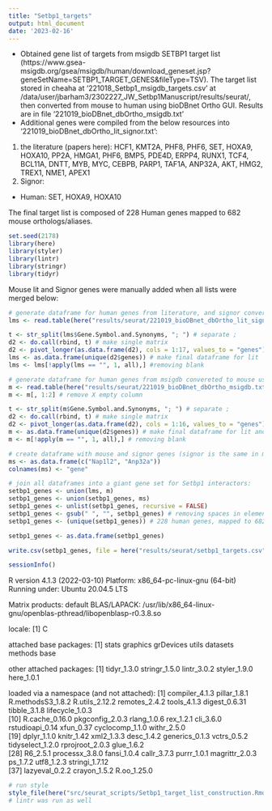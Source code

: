 ```yaml
---
title: "Setbp1_targets"
output: html_document
date: '2023-02-16'
---
```


* Obtained gene list of targets from msigdb SETBP1 target list (https://www.gsea-msigdb.org/gsea/msigdb/human/download_geneset.jsp?geneSetName=SETBP1_TARGET_GENES&fileType=TSV). The target list stored in cheaha at '221018_Setbp1_msigdb_targets.csv' at /data/user/jbarham3/2302227_JW_Setbp1Manuscript/results/seurat/, then converted from mouse to human using bioDBnet Ortho GUI. Results are in file '221019_bioDBnet_dbOrtho_msigdb.txt'
* Additional genes were compiled from the below resources into '221019_bioDBnet_dbOrtho_lit_signor.txt':
1. the literature (papers here): HCF1, KMT2A, PHF8, PHF6, SET, HOXA9, HOXA10, PP2A, HMGA1, PHF6, BMP5, PDE4D, ERPP4, RUNX1, TCF4, BCL11A, DNTT, MYB, MYC, CEBPB, PARP1, TAF1A, ANP32A, AKT, HMG2, TREX1, NME1, APEX1
2. Signor:
* Human: SET, HOXA9, HOXA10

The final target list is composed of 228 Human genes mapped to 682 mouse orthologs/aliases.

```r
set.seed(2178)
library(here)
library(styler)
library(lintr)
library(stringr)
library(tidyr)
```


Mouse lit and Signor genes were manually added when all lists were merged below:
```r
# generate dataframe for human genes from literature, and signor converted to mouse using bioDBnet (INCLUDING SYNONYMS)
lms <- read.table(here("results/seurat/221019_bioDBnet_dbOrtho_lit_signor.txt"), sep = "\t", header = TRUE)

t <- str_split(lms$Gene.Symbol.and.Synonyms, "; ") # separate ;
d2 <- do.call(rbind, t) # make single matrix
d2 <- pivot_longer(as.data.frame(d2), cols = 1:17, values_to = "genes") # rearrange to pivot longer
lms <- as.data.frame(unique(d2$genes)) # make final dataframe for lit  and signor mouse symbols
lms <- lms[!apply(lms == "", 1, all),] #removing blank

# generate dataframe for human genes from msigdb convereted to mouse using bioDBnnet (INCLUDING SYNONYMS)
m <- read.table(here("results/seurat/221019_bioDBnet_dbOrtho_msigdb.txt"), sep = "\t", header = TRUE)
m <- m[, 1:2] # remove X empty column

t <- str_split(m$Gene.Symbol.and.Synonyms, "; ") # separate ;
d2 <- do.call(rbind, t) # make single matrix
d2 <- pivot_longer(as.data.frame(d2), cols = 1:16, values_to = "genes") # rearrange to pivot longer
m <- as.data.frame(unique(d2$genes)) # make final dataframe for lit and signor mouse symbols
m <- m[!apply(m == "", 1, all),] # removing blank

# create dataframe with mouse and signor genes (signor is the same in mouse as it is in human):
ms <- as.data.frame(c("Nap1l2", "Anp32a"))
colnames(ms) <- "gene"

# join all dataframes into a giant gene set for Setbp1 interactors:
setbp1_genes <- union(lms, m)
setbp1_genes <- union(setbp1_genes, ms)
setbp1_genes <- unlist(setbp1_genes, recursive = FALSE)
setbp1_genes <- gsub(" ", "", setbp1_genes) # removing spaces in elements of vector list
setbp1_genes <- (unique(setbp1_genes)) # 228 human genes, mapped to 682 mouse ortholologs/aliases

setbp1_genes <- as.data.frame(setbp1_genes)

write.csv(setbp1_genes, file = here("results/seurat/setbp1_targets.csv")) # written out once then commented out
```

```r
sessionInfo()
```
R version 4.1.3 (2022-03-10)
Platform: x86_64-pc-linux-gnu (64-bit)
Running under: Ubuntu 20.04.5 LTS

Matrix products: default
BLAS/LAPACK: /usr/lib/x86_64-linux-gnu/openblas-pthread/libopenblasp-r0.3.8.so

locale:
[1] C

attached base packages:
[1] stats     graphics  grDevices utils     datasets  methods   base     

other attached packages:
[1] tidyr_1.3.0   stringr_1.5.0 lintr_3.0.2   styler_1.9.0  here_1.0.1   

loaded via a namespace (and not attached):
 [1] compiler_4.1.3    pillar_1.8.1      R.methodsS3_1.8.2 R.utils_2.12.2    remotes_2.4.2     tools_4.1.3       digest_0.6.31     tibble_3.1.8      lifecycle_1.0.3  
[10] R.cache_0.16.0    pkgconfig_2.0.3   rlang_1.0.6       rex_1.2.1         cli_3.6.0         rstudioapi_0.14   xfun_0.37         cyclocomp_1.1.0   withr_2.5.0      
[19] dplyr_1.1.0       knitr_1.42        xml2_1.3.3        desc_1.4.2        generics_0.1.3    vctrs_0.5.2       tidyselect_1.2.0  rprojroot_2.0.3   glue_1.6.2       
[28] R6_2.5.1          processx_3.8.0    fansi_1.0.4       callr_3.7.3       purrr_1.0.1       magrittr_2.0.3    ps_1.7.2          utf8_1.2.3        stringi_1.7.12   
[37] lazyeval_0.2.2    crayon_1.5.2      R.oo_1.25.0  

```r
# run style
style_file(here("src/seurat_scripts/Setbp1_target_list_construction.Rmd"))
# lintr was run as well
```

